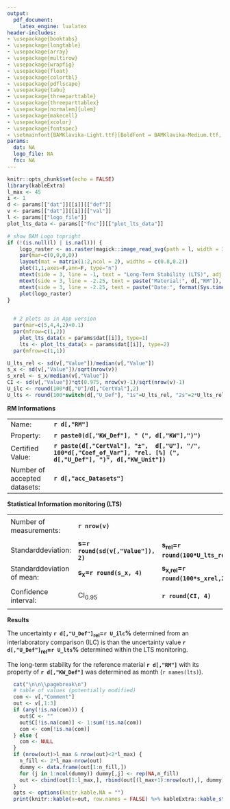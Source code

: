 ```yaml
---
output: 
  pdf_document:
    latex_engine: lualatex
header-includes:
- \usepackage{booktabs}
- \usepackage{longtable}
- \usepackage{array}
- \usepackage{multirow}
- \usepackage{wrapfig}
- \usepackage{float}
- \usepackage{colortbl}
- \usepackage{pdflscape}
- \usepackage{tabu}
- \usepackage{threeparttable}
- \usepackage{threeparttablex}
- \usepackage[normalem]{ulem}
- \usepackage{makecell}
- \usepackage{xcolor}
- \usepackage{fontspec}
- \setmainfont{BAMKlavika-Light.ttf}[BoldFont = BAMKlavika-Medium.ttf, ItalicFont = BAMKlavika-LightItalic.ttf, BoldItalicFont = BAMKlavika-MediumItalic.ttf]
params:
  dat: NA
  logo_file: NA
  fnc: NA
---
```


```r
knitr::opts_chunk$set(echo = FALSE)
library(kableExtra)
l_max <- 45
i <- 1
d <- params[["dat"]][[i]][["def"]]
v <- params[["dat"]][[i]][["val"]]
l <- params[["logo_file"]]
plot_lts_data <- params[["fnc"]][["plot_lts_data"]]
```

```r
# show BAM Logo topright
if (!(is.null(l) | is.na(l))) {
    logo_raster <- as.raster(magick::image_read_svg(path = l, width = 300))
    par(mar=c(0,0,0,0))
    layout(mat = matrix(1:2,ncol = 2), widths = c(0.8,0.2))
    plot(1,1,axes=F,ann=F, type="n")
    mtext(side = 3, line = -1, text = "Long-Term Stability (LTS)", adj = 0, font=2)
    mtext(side = 3, line = -2.25, text = paste("Material:", d[,"RM"]), adj = 0)
    mtext(side = 3, line = -2.25, text = paste("Date:", format(Sys.time(), '%Y-%m-%d')), adj = 0.75)
    plot(logo_raster)
}
  
```

```r
  # 2 plots as in App version
  par(mar=c(5,4,4,2)+0.1)
  par(mfrow=c(1,2))
    plot_lts_data(x = params$dat[[i]], type=1)
    lts <- plot_lts_data(x = params$dat[[i]], type=2)
  par(mfrow=c(1,1))
```

```r
U_lts_rel <- sd(v[,"Value"])/median(v[,"Value"])
s_x <- sd(v[,"Value"])/sqrt(nrow(v))
s_xrel <- s_x/median(v[,"Value"])
CI <- sd(v[,"Value"])*qt(0.975, nrow(v)-1)/sqrt(nrow(v)-1)
U_ilc <- round(100*d[,"U"]/d[,"CertVal"],2)
U_lts <- round(100*switch(d[,"U_Def"], "1s"=U_lts_rel, "2s"=2*U_lts_rel, "CI"=CI/median(v[,"Value"]), "1sx"=s_xrel, "2sx"=2*s_xrel), 2)
```

**RM Informations**

|                              |                                                                                                                        |
|------------------------------|------------------------------------------------------------------------------------------------------------------------|
| Name:                        | **`r d[,"RM"]`**                                                                                                       |
| Property:                    | **`r paste0(d[,"KW_Def"], " (", d[,"KW"],")")`**                                                                       |
| Certified Value:             | **`r paste(d[,"CertVal"], "±",  d[,"U"], "/", 100*d[,"Coef_of_Var"], "rel. [%] (", d[,"U_Def"], ")", d[,"KW_Unit"])`** |
| Number of accepted datasets: | **`r d[,"acc_Datasets"]`**                                                                                             |

**Statistical Information monitoring (LTS)**

|                            |                                                             |                                        |                                        |                                                             |
|----------------------------|-------------------------------------------------------------|----------------------------------------|----------------------------------------|-------------------------------------------------------------|
| Number of measurements:    | **`r nrow(v)`**                                             |                                        | Median:                                | **`r paste(round(median(v[,"Value"]), 2), d[,"KW_Unit"])`** |
| Standarddeviation:         | **s=`r round(sd(v[,"Value"]), 2)`**                         | **s~rel~=`r round(100*U_lts_rel,2)`%** | **2s=`r round(2*sd(v[,"Value"]), 2)`** | **2s~rel~=`r round(2*100*U_lts_rel,2)`%**                   |
| Standarddeviation of mean: | **s~x~=`r round(s_x, 4)`**                                  | **s~x,rel~=`r round(100*s_xrel,2)`%**  | **2s~x~=`r round(2*s_x, 4)`**          | **2s~x,rel~=`r round(2*100*s_xrel,2)`%**                    |
| Confidence interval:       | CI~0.95~                                                    | **`r round(CI, 4)`**                   | CI~0.95,rel~                           | **`r round(100*CI/median(v[,"Value"]), 2)`%**               |

**Results**

The uncertainty **`r d[,"U_Def"]`~rel~=`r U_ilc`%** determined from an interlaboratory comparison (ILC) is \textcolor{`r ifelse(U_ilc > U_lts, "green", "red")`}{`r ifelse(U_ilc > U_lts, "larger", "smaller")`} than the uncertainty value **`r d[,"U_Def"]`~rel~=`r U_lts`%** determined within the LTS monitoring.

The long-term stability for the reference material **`r d[,"RM"]`** with its property of **`r d[,"KW_Def"]`** was determined as \textcolor{`r ifelse(lts > 60, "green", "red")`}{`r lts`} month (`r names(lts)`).

\textcolor{gray}{All measurement data and potential comments are enlisted on the following page.}

```r
  cat("\n\n\\pagebreak\n")
  # table of values (potentially modified)
  com <- v[,"Comment"]
  out <- v[,1:3]
  if (any(!is.na(com))) {
    out$C <- ""
    out$C[!is.na(com)] <- 1:sum(!is.na(com))
    com <- com[!is.na(com)]
  } else {
    com <- NULL
  }
  if (nrow(out)>l_max & nrow(out)<2*l_max) {
    n_fill <- 2*l_max-nrow(out)
    dummy <- data.frame(out[1:n_fill,])
    for (j in 1:ncol(dummy)) dummy[,j] <- rep(NA,n_fill)
    out <- cbind(out[1:l_max,], rbind(out[(l_max+1):nrow(out),], dummy))
  }
  opts <- options(knitr.kable.NA = "")
  print(knitr::kable(x=out, row.names = FALSE) %>% kableExtra::kable_styling(latex_options = "striped", font_size = 8) %>% kableExtra::footnote(number=com))
```
